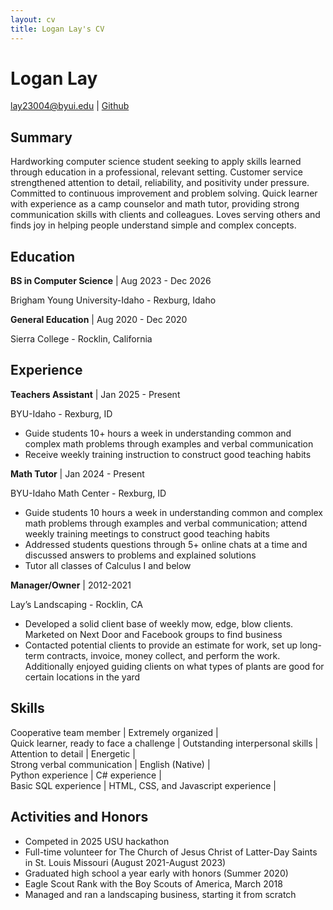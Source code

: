 ```yaml
---
layout: cv
title: Logan Lay's CV
---
```

# Logan Lay

<div id="webaddress">
<a href="lay23004@byui.edu">lay23004@byui.edu</a>
| <a href="https://github.com/Logan-Lay21">Github</a>
</div>


## Summary
Hardworking computer science student seeking to apply skills learned through education in a professional, relevant setting. Customer service strengthened attention to detail, reliability, and positivity under pressure. Committed to continuous improvement and problem solving. Quick learner with experience as a camp counselor and math tutor, providing strong communication skills with clients and colleagues. Loves serving others and finds joy in helping people understand simple and complex concepts.

## Education
**BS in Computer Science** | Aug 2023 - Dec 2026

Brigham Young University-Idaho - Rexburg, Idaho



**General Education** | Aug 2020 - Dec 2020

Sierra College - Rocklin, California

## Experience

**Teachers Assistant** | Jan 2025 - Present

BYU-Idaho - Rexburg, ID

* Guide students 10+ hours a week in understanding common and complex math problems through examples and verbal communication
* Receive weekly training instruction to construct good teaching habits

**Math Tutor** | Jan 2024 - Present

BYU-Idaho Math Center - Rexburg, ID

* Guide students 10 hours a week in understanding common and complex math problems through examples and verbal communication; attend weekly training meetings to construct good teaching habits
* Addressed students questions through 5+ online chats at a time and discussed answers to problems and explained solutions
* Tutor all classes of Calculus I and below

**Manager/Owner** | 2012-2021

Lay's Landscaping - Rocklin, CA

* Developed a solid client base of weekly mow, edge, blow clients. Marketed on Next Door and Facebook groups to find business
* Contacted potential clients to provide an estimate for work, set up long-term contracts, invoice, money collect, and perform the work. Additionally enjoyed guiding clients on what types of plants are good for certain locations in the yard

## Skills

| Cooperative team member                  | Extremely organized                  |
| Quick learner, ready to face a challenge | Outstanding interpersonal skills     |
| Attention to detail                      | Energetic                            |
| Strong verbal communication              | English (Native)                     |
| Python experience                        | C# experience                        |
| Basic SQL experience                     | HTML, CSS, and Javascript experience |

## Activities and Honors

* Competed in 2025 USU hackathon 
* Full-time volunteer for The Church of Jesus Christ of Latter-Day Saints in St. Louis Missouri (August 2021-August 2023)
* Graduated high school a year early with honors (Summer 2020)
* Eagle Scout Rank with the Boy Scouts of America, March 2018
* Managed and ran a landscaping business, starting it from scratch



<!-- ### Footer

Last updated: May 2013 -->